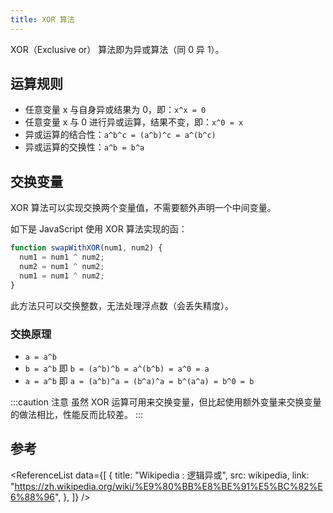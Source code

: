 ```yaml
---
title: XOR 算法
---
```



XOR（Exclusive or） 算法即为异或算法（同 0 异 1）。

## 运算规则

- 任意变量 x 与自身异或结果为 0，即：`x^x = 0`
- 任意变量 x 与 0 进行异或运算，结果不变，即：`x^0 = x`
- 异或运算的结合性：`a^b^c = (a^b)^c = a^(b^c)`
- 异或运算的交换性：`a^b = b^a`

## 交换变量

XOR 算法可以实现交换两个变量值，不需要额外声明一个中间变量。

如下是 JavaScript 使用 XOR 算法实现的函：

```javascript title="JavaScript"
function swapWithXOR(num1, num2) {
  num1 = num1 ^ num2;
  num2 = num1 ^ num2;
  num1 = num1 ^ num2;
}
```

此方法只可以交换整数，无法处理浮点数（会丢失精度）。

### 交换原理

- `a = a^b`
- `b = a^b` 即 `b = (a^b)^b = a^(b^b) = a^0 = a`
- `a = a^b` 即 `a = (a^b)^a = (b^a)^a = b^(a^a) = b^0 = b`

:::caution 注意
虽然 XOR 运算可用来交换变量，但比起使用额外变量来交换变量的做法相比，性能反而比较差。
:::

## 参考

<ReferenceList
  data={[
    {
      title: "Wikipedia : 逻辑异或",
      src: wikipedia,
      link: "https://zh.wikipedia.org/wiki/%E9%80%BB%E8%BE%91%E5%BC%82%E6%88%96",
    },
  ]}
/>
